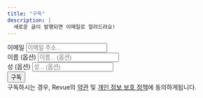 ```yaml
---
title: "구독"
description: |
  새로운 글이 발행되면 이메일로 알려드려요!
---
```


```{=html}
<div id="revue-embed">
  <form action="https://www.getrevue.co/profile/taemo_bang/add_subscriber" method="post" id="revue-form" name="revue-form"  target="_blank">
  <div class="revue-form-group">
    <label for="member_email">이메일</label>
    <input class="revue-form-field" placeholder="이메일 주소..." type="email" name="member[email]" id="member_email">
  </div>
  <div class="revue-form-group">
    <label for="member_first_name">이름 <span class="optional">(옵션)</span></label>
    <input class="revue-form-field" placeholder="이름... (옵션)" type="text" name="member[first_name]" id="member_first_name">
  </div>
  <div class="revue-form-group">
    <label for="member_last_name">성 <span class="optional">(옵션)</span></label>
    <input class="revue-form-field" placeholder="성... (옵션)" type="text" name="member[last_name]" id="member_last_name">
  </div>
  <div class="revue-form-actions">
    <input type="submit" value="구독" name="member[subscribe]" id="member_submit">
  </div>
  <div class="revue-form-footer">구독하시는 경우, Revue의 <a target="_blank" href="https://www.getrevue.co/terms">약관</a> 및 <a target="_blank" href="https://www.getrevue.co/privacy">개인 정보 보호 정책</a>에 동의하게됩니다.<div> 
  </form>
</div>



```